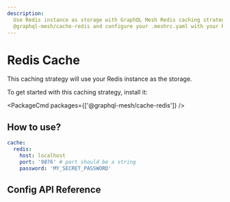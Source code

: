 ```yaml
---
description:
  Use Redis instance as storage with GraphQL Mesh Redis caching strategy. Install
  @graphql-mesh/cache-redis and configure your .meshrc.yaml with your Redis instance details.
---
```



# Redis Cache

This caching strategy will use your Redis instance as the storage.

To get started with this caching strategy, install it:

<PackageCmd packages={['@graphql-mesh/cache-redis']} />

## How to use?

```yaml filename=".meshrc.yaml"
cache:
  redis:
    host: localhost
    port: '9876' # port should be a string
    password: 'MY_SECRET_PASSWORD'
```

## Config API Reference


<API />
